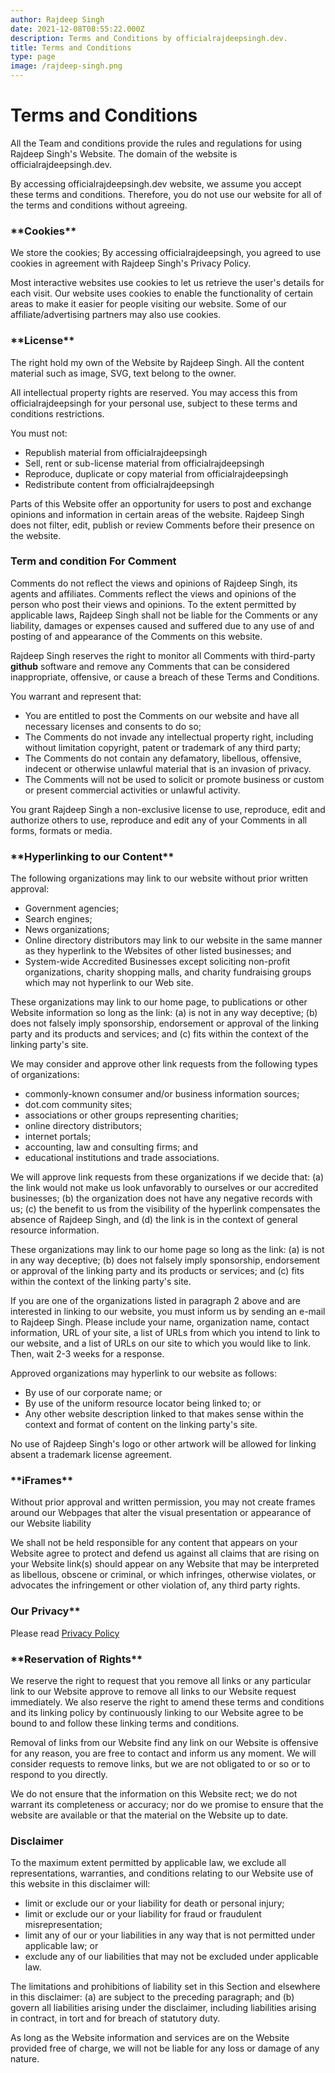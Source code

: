 ```yaml
---
author: Rajdeep Singh
date: 2021-12-08T08:55:22.000Z
description: Terms and Conditions by officialrajdeepsingh.dev.
title: Terms and Conditions
type: page
image: /rajdeep-singh.png
---
```


# Terms and Conditions

All the Team and conditions provide the rules and regulations for using Rajdeep
Singh's Website. The domain of the website is officialrajdeepsingh.dev.

By accessing officialrajdeepsingh.dev website, we assume you accept these terms
and conditions. Therefore, you do not use our website for all of the terms and
conditions without agreeing.

### \***\*Cookies\*\***

We store the cookies; By accessing officialrajdeepsingh, you agreed to use
cookies in agreement with Rajdeep Singh's Privacy Policy.

Most interactive websites use cookies to let us retrieve the user's details for
each visit. Our website uses cookies to enable the functionality of certain
areas to make it easier for people visiting our website. Some of our
affiliate/advertising partners may also use cookies.

### \***\*License\*\***

The right hold my own of the Website by Rajdeep Singh. All the content material
such as image, SVG, text belong to the owner.

All intellectual property rights are reserved. You may access this from
officialrajdeepsingh for your personal use, subject to these terms and
conditions restrictions.

You must not:

- Republish material from officialrajdeepsingh
- Sell, rent or sub-license material from officialrajdeepsingh
- Reproduce, duplicate or copy material from officialrajdeepsingh
- Redistribute content from officialrajdeepsingh

Parts of this Website offer an opportunity for users to post and exchange
opinions and information in certain areas of the website. Rajdeep Singh does not
filter, edit, publish or review Comments before their presence on the website.

### Term and condition For Comment

Comments do not reflect the views and opinions of Rajdeep Singh, its agents and
affiliates. Comments reflect the views and opinions of the person who post their
views and opinions. To the extent permitted by applicable laws, Rajdeep Singh
shall not be liable for the Comments or any liability, damages or expenses
caused and suffered due to any use of and posting of and appearance of the
Comments on this website.

Rajdeep Singh reserves the right to monitor all Comments with third-party
**github** software and remove any Comments that can be considered
inappropriate, offensive, or cause a breach of these Terms and Conditions.

You warrant and represent that:

- You are entitled to post the Comments on our website and have all necessary
  licenses and consents to do so;
- The Comments do not invade any intellectual property right, including without
  limitation copyright, patent or trademark of any third party;
- The Comments do not contain any defamatory, libellous, offensive, indecent or
  otherwise unlawful material that is an invasion of privacy.
- The Comments will not be used to solicit or promote business or custom or
  present commercial activities or unlawful activity.

You grant Rajdeep Singh a non-exclusive license to use, reproduce, edit and
authorize others to use, reproduce and edit any of your Comments in all forms,
formats or media.

### \***\*Hyperlinking to our Content\*\***

The following organizations may link to our website without prior written
approval:

- Government agencies;
- Search engines;
- News organizations;
- Online directory distributors may link to our website in the same manner as
  they hyperlink to the Websites of other listed businesses; and
- System-wide Accredited Businesses except soliciting non-profit organizations,
  charity shopping malls, and charity fundraising groups which may not hyperlink
  to our Web site.

These organizations may link to our home page, to publications or other Website
information so long as the link: (a) is not in any way deceptive; (b) does not
falsely imply sponsorship, endorsement or approval of the linking party and its
products and services; and (c) fits within the context of the linking party's
site.

We may consider and approve other link requests from the following types of
organizations:

- commonly-known consumer and/or business information sources;
- dot.com community sites;
- associations or other groups representing charities;
- online directory distributors;
- internet portals;
- accounting, law and consulting firms; and
- educational institutions and trade associations.

We will approve link requests from these organizations if we decide that: (a)
the link would not make us look unfavorably to ourselves or our accredited
businesses; (b) the organization does not have any negative records with us; (c)
the benefit to us from the visibility of the hyperlink compensates the absence
of Rajdeep Singh, and (d) the link is in the context of general resource
information.

These organizations may link to our home page so long as the link: (a) is not in
any way deceptive; (b) does not falsely imply sponsorship, endorsement or
approval of the linking party and its products or services; and (c) fits within
the context of the linking party's site.

If you are one of the organizations listed in paragraph 2 above and are
interested in linking to our website, you must inform us by sending an e-mail to
Rajdeep Singh. Please include your name, organization name, contact information,
URL of your site, a list of URLs from which you intend to link to our website,
and a list of URLs on our site to which you would like to link. Then, wait 2-3
weeks for a response.

Approved organizations may hyperlink to our website as follows:

- By use of our corporate name; or
- By use of the uniform resource locator being linked to; or
- Any other website description linked to that makes sense within the context
  and format of content on the linking party's site.

No use of Rajdeep Singh's logo or other artwork will be allowed for linking
absent a trademark license agreement.

### \***\*iFrames\*\***

Without prior approval and written permission, you may not create frames around
our Webpages that alter the visual presentation or appearance of our
Website liability

We shall not be held responsible for any content that appears on your
Website agree to protect and defend us against all claims that are rising
on your Website link(s) should appear on any Website that may be interpreted as
libellous, obscene or criminal, or which infringes, otherwise violates, or
advocates the infringement or other violation of, any third party rights.

### **Our Privacy\*\***

Please read [Privacy Policy](https://officialrajdeepsingh.dev/pages/privacy-policy/)

### \***\*Reservation of Rights\*\***

We reserve the right to request that you remove all links or any particular link
to our Website approve to remove all links to our Website request
immediately. We also reserve the right to amend these terms and conditions and
its linking policy by continuously linking to our Website agree to be bound
to and follow these linking terms and conditions.

Removal of links from our Website find any link on our Website is
offensive for any reason, you are free to contact and inform us any moment. We
will consider requests to remove links, but we are not obligated to or so or to
respond to you directly.

We do not ensure that the information on this Website rect; we do not
warrant its completeness or accuracy; nor do we promise to ensure that the
website are available or that the material on the Website up to
date.

### Disclaimer

To the maximum extent permitted by applicable law, we exclude all
representations, warranties, and conditions relating to our Website use
of this website in this disclaimer will:

- limit or exclude our or your liability for death or personal injury;
- limit or exclude our or your liability for fraud or fraudulent
  misrepresentation;
- limit any of our or your liabilities in any way that is not permitted under
  applicable law; or
- exclude any of our liabilities that may not be excluded under applicable law.

The limitations and prohibitions of liability set in this Section and elsewhere
in this disclaimer: (a) are subject to the preceding paragraph; and (b) govern
all liabilities arising under the disclaimer, including liabilities arising in
contract, in tort and for breach of statutory duty.

As long as the Website information and services are on the
Website provided free of charge, we will not be liable for any loss or
damage of any nature.
